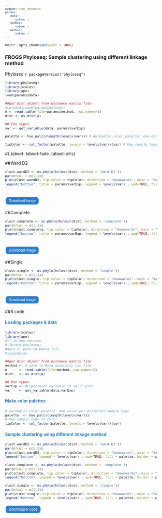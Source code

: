 ```yaml
---
output: html_document
params:
   data:
      value: x
   varExp:
      value: x
   method:
      value: x
---
```

<meta http-equiv="Content-Type" content="text/html; charset=UTF-8">

<style type="text/css">
code.r{ /* Code block */
  font-size: 11px;
}
pre { /* Code block */
  font-size: 11px
}
.button {
    background-color: #2a7ecc; /* Blue */
    border          : none;
    color           : white;
    padding         : 5px 10px;
    text-align      : center;
    text-decoration : none;
    display         : inline-block;
    font-size       : 12px;
    margin          : 4px 2px;
    cursor          : pointer;
    border-radius   : 8px;
}
h4 { 
    display      : block;
    font-size    : 1em;
    margin-top   : 1.33em;
    margin-bottom: 1.33em;
    margin-left  : 0;
    margin-right : 0;
    font-weight  : bold;
    color        : #2a7ecc;
}
</style>

<script src="https://s3-us-west-2.amazonaws.com/s.cdpn.io/14082/FileSaver.js"></script>

```r
knitr::opts_chunk$set(echo = TRUE)
```
<h3>FROGS Phyloseq: Sample clustering using different linkage method</h3>

 Phyloseq `r packageVersion("phyloseq")`

```r
library(phyloseq)
library(scales)
library(ape)
load(params$data)

##get dist object from distance matrix file
#setwd(dirname(params$method))
A <- read.table(file=params$method, row.names=1)
dist <- as.dist(A)

## Env types
var <- get_variable(data, params$varExp)

palette <- hue_pal()(length(levels(var))) # Automatic color palette: one color per different sample type

tipColor <- col_factor(palette, levels = levels(var))(var) # Map sample type to color
```

#{.tabset .tabset-fade .tabset-pills}

##Ward D2
```r
clust.wardD2 <- as.phylo(hclust(dist, method = 'ward.D2'))
par(mfcol = c(1,1))
plot(clust.wardD2, tip.color = tipColor, direction = "downwards", main = "Sample Clustering with Ward.D2 linkage")
legend("bottom", title = params$varExp, legend = levels(var) , xpd=TRUE, fill = palette, border = palette,cex=0.8, bty="n", ncol=4,  inset = c(0,-0.15))
```
<br>
<button id="dwn-ward-d2" class="button">
Download image
</button>

##Complete
```r
clust.complete <- as.phylo(hclust(dist, method = 'complete'))
par(mfcol = c(1,1))
plot(clust.complete, tip.color = tipColor, direction = "downwards", main = "Sample Clustering with Complete linkage")
legend("bottom", title = params$varExp, legend = levels(var) , xpd=TRUE, fill = palette, border = palette,cex=0.8, bty="n", ncol=4,  inset = c(0,-0.15))
```
<br>
<button id="dwn-complete" class="button">
Download image
</button>

##Single
```r
clust.single <- as.phylo(hclust(dist, method = 'single'))
par(mfcol = c(1,1))
plot(clust.single, tip.color = tipColor, direction = "downwards", main = "Sample Clustering with Single linkage")
legend("bottom", title = params$varExp, legend = levels(var) , xpd=TRUE, fill = palette, border = palette,cex=0.8, bty="n", ncol=4,  inset = c(0,-0.15))
```
<br>
<button id="dwn-single" class="button">
Download image
</button>

##R code

<h4>Loading packages & data</h4>
```r
library(scales)
library(ape)
#if in new session 
#library(phyloseq)
#data <- path to Rdata file 
#load(data)

##get dist object from distance matrix file
method <- # path to Beta diversity tsv file 
A      <- read.table(file=method, row.names=1)
dist   <- as.dist(A)

## Env types
varExp <- #Experiment variable to split plot
var    <- get_variable(data,varExp)
```

<h4>Make color palettes</h4>
```r
# automatic color palette: one color per different sample type
palette  <- hue_pal()(length(levels(var)))
# Map sample type to color
tipColor <- col_factor(palette, levels = levels(var))(var)
```

<h4>Sample clustering using different linkage method</h4>
```r
clust.wardD2 <- as.phylo(hclust(dist, method = 'ward.D2'))
par(mfcol = c(1,1))
plot(clust.wardD2, tip.color = tipColor, direction = "downwards", main = "Sample Clustering with Ward.D2 linkage")
legend("bottom", legend = levels(var) , xpd=TRUE, fill = palette, border = palette,cex=0.8, bty="n", ncol=4,  inset = c(0,-0.05))

clust.complete <- as.phylo(hclust(dist, method = 'complete'))
par(mfcol = c(1,1))
plot(clust.complete, tip.color = tipColor, direction = "downwards", main = "Sample Clustering with Complete linkage")
legend("bottom", legend = levels(var) , xpd=TRUE, fill = palette, border = palette,cex=0.8, bty="n", ncol=4,  inset = c(0,-0.05))

clust.single <- as.phylo(hclust(dist, method = 'single'))
par(mfcol = c(1,1))
plot(clust.single, tip.color = tipColor, direction = "downwards", main = "Sample Clustering with Single linkage")
legend("bottom", legend = levels(var) , xpd=TRUE, fill = palette, border = palette,cex=0.8, bty="n", ncol=4,  inset = c(0,-0.05))
```

<div id="code-r-file" style="display:none;" charset=UTF-8>
library(scales)
&#10;library(ape)
&#10;#if in new session 
&#10;#library(phyloseq)
&#10;#data <- path to Rdata file 
&#10;#load(data)
&#10;
&#10;##get dist object from distance matrix file
&#10;method <- # path to Beta diversity tsv file 
&#10;A <- read.table(file=method, row.names=1)
&#10;dist <- as.dist(A)
&#10;
&#10;## Env types
&#10;varExp <- #Experiment variable to split plot
&#10;var <- get_variable(data,varExp)
&#10;
&#10;## If samplefile have the Color column:
&#10;## Try this palette on clustering
&#10;## Map sample type to color
&#10;
&#10;# automatic color palette: one color per different sample type
&#10;palette <- hue_pal()(length(levels(var)))
&#10;# Map sample type to color
&#10;tipColor <- col_factor(palette, levels = levels(var))(var)
&#10;
&#10;clust.wardD2 <- as.phylo(hclust(dist, method = \'ward.D2\'))
&#10;par(mfcol = c(1,1))
&#10;plot(clust.wardD2, tip.color = tipColor, direction = \"downwards\", main = \"Sample Clustering with Ward.D2 linkage\")
&#10;
&#10;clust.complete <- as.phylo(hclust(dist, method = \'complete\'))
&#10;par(mfcol = c(1,1))
&#10;plot(clust.complete, tip.color = tipColor, direction = \"downwards\", main = \"Sample Clustering with Complete linkage\")
&#10;
&#10;clust.single <- as.phylo(hclust(dist, method = \'single\'))
&#10;par(mfcol = c(1,1))
&#10;plot(clust.single, tip.color = tipColor, direction = \"downwards\", main = \"Sample Clustering with Single linkage\")
&#10;
</div>

<script>
  function download1(){
    var text = document.getElementById("code-r-file").textContent;
    var blob = new Blob([text],{type:"text/plain;charset=utf-8"});
    saveAs(blob,"sample_clustering_code.R");
   }
</script>
<input type="button" value="Download R code" class="button" onclick="download1();"/>

<script>
function download(filename, mysrc) {
var element = document.createElement('a');
    element.setAttribute('href', mysrc);
    element.setAttribute('download', filename);
    element.style.display = 'none';
    document.body.appendChild(element);
    element.click();
    document.body.removeChild(element);
}
document.getElementById("dwn-ward-d2").addEventListener("click", function(){
    var div = document.getElementById('ward-d2');
    var myimg = div.getElementsByTagName('img')[0];
    var mysrc = myimg.src;
    var filename = "sample_clustering_wardD2.png";
    download(filename, mysrc);
}, false);

document.getElementById("dwn-complete").addEventListener("click", function(){
    var div = document.getElementById('complete');
    var myimg = div.getElementsByTagName('img')[0];
    var mysrc = myimg.src;
    var filename = "sample_clustering_complete.png";
    download(filename, mysrc);
}, false);

document.getElementById("dwn-single").addEventListener("click", function(){
    var div = document.getElementById('single');
    var myimg = div.getElementsByTagName('img')[0];
    var mysrc = myimg.src;
    var filename = "sample_clustering_single.png";
    download(filename, mysrc);
}, false);
</script>
